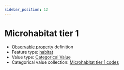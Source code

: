 ```yaml
---
sidebar_position: 12
---
```



# Microhabitat tier 1

- [Observable property](/viewers/dawe-vocabs?uri=https://linked.data.gov.au/def/nrm/71e15d2a-53d0-4c79-91a8-4746958703cb) definition
- Feature type: [habitat](http://linked.data.gov.au/def/tern-cv/2090cfd9-8b6b-497b-9512-497456a18b99)
- Value type: [Categorical Value](https://w3id.org/tern/ontologies/tern/CategoricalValue)
- Categorical value collection: [Microhabitat tier 1 codes](/viewers/dawe-vocabs?uri=https://linked.data.gov.au/def/nrm/66034d49-50d7-4042-a252-c2bd249d2a4b)

<Example
  protocolModule="opportunistic-observations"
  observableProperty="https://linked.data.gov.au/def/nrm/71e15d2a-53d0-4c79-91a8-4746958703cb"
/>
